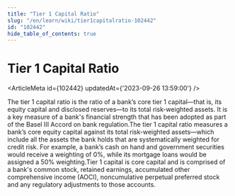 ```yaml
---
title: "Tier 1 Capital Ratio"
slug: "/en/learn/wiki/tier1capitalratio-102442"
id: "102442"
hide_table_of_contents: true
---
```



# Tier 1 Capital Ratio

<ArticleMeta id={102442} updatedAt={'2023-09-26 13:59:00'} />
<div className='border-solid border-b border-t-0 my-4 border-[var(--ifm-color-gray-300)]' />

The tier 1 capital ratio is the ratio of a bank’s core tier 1 capital—that is, its equity capital and disclosed reserves—to its total risk-weighted assets. It is a key measure of a bank's financial strength that has been adopted as part of the Basel III Accord on bank regulation.The tier 1 capital ratio measures a bank’s core equity capital against its total risk-weighted assets—which include all the assets the bank holds that are systematically weighted for credit risk. For example, a bank’s cash on hand and government securities would receive a weighting of 0%, while its mortgage loans would be assigned a 50% weighting.Tier 1 capital is core capital and is comprised of a bank's common stock, retained earnings, accumulated other comprehensive income (AOCI), noncumulative perpetual preferred stock and any regulatory adjustments to those accounts.
